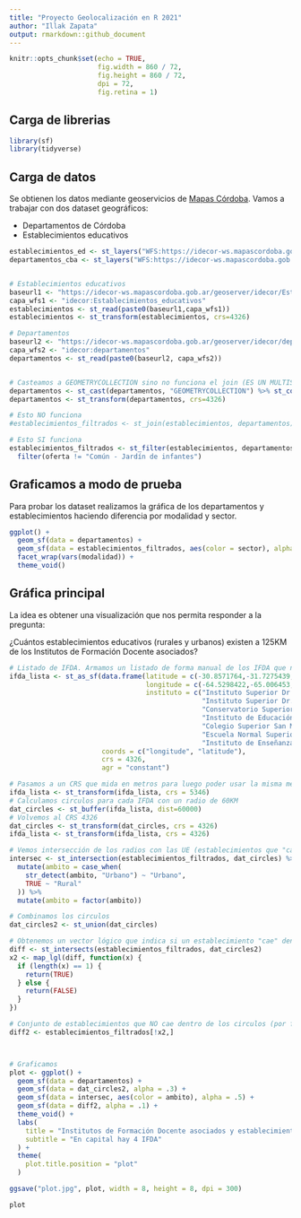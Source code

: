 ```yaml
---
title: "Proyecto Geolocalización en R 2021"
author: "Illak Zapata"
output: rmarkdown::github_document
---
```


```r
knitr::opts_chunk$set(echo = TRUE,
                      fig.width = 860 / 72,
                      fig.height = 860 / 72,
                      dpi = 72,
                      fig.retina = 1)
```

## Carga de librerias

```r
library(sf)
library(tidyverse)
```

## Carga de datos

Se obtienen los datos mediante geoservicios de [Mapas Córdoba](https://www.mapascordoba.gob.ar/#/geoservicios).
Vamos a trabajar con dos dataset geográficos:

* Departamentos de Córdoba
* Establecimientos educativos

```r
establecimientos_ed <- st_layers("WFS:https://idecor-ws.mapascordoba.gob.ar/geoserver/idecor/Establecimientos_educativos/wfs?getcapabilities")
departamentos_cba <- st_layers("WFS:https://idecor-ws.mapascordoba.gob.ar/geoserver/idecor/departamentos/wfs?getcapabilities")


# Establecimientos educativos
baseurl1 <- "https://idecor-ws.mapascordoba.gob.ar/geoserver/idecor/Establecimientos_educativos/wfs?request=GetFeature&service=WFS&typeName="
capa_wfs1 <- "idecor:Establecimientos_educativos"
establecimientos <- st_read(paste0(baseurl1,capa_wfs1))
establecimientos <- st_transform(establecimientos, crs=4326)

# Departamentos
baseurl2 <- "https://idecor-ws.mapascordoba.gob.ar/geoserver/idecor/departamentos/wfs?request=GetFeature&service=WFS&typeName="
capa_wfs2 <- "idecor:departamentos"
departamentos <- st_read(paste0(baseurl2, capa_wfs2))


# Casteamos a GEOMETRYCOLLECTION sino no funciona el join (ES UN MULTISURFACE)
departamentos <- st_cast(departamentos, "GEOMETRYCOLLECTION") %>% st_collection_extract("POLYGON")
departamentos <- st_transform(departamentos, crs=4326)

# Esto NO funciona
#establecimientos_filtrados <- st_join(establecimientos, departamentos)

# Esto SI funciona
establecimientos_filtrados <- st_filter(establecimientos, departamentos, .predicate = st_intersects) %>% 
  filter(oferta != "Común - Jardín de infantes")

```


## Graficamos a modo de prueba

Para probar los dataset realizamos la gráfica de los departamentos y establecimientos
haciendo diferencia por modalidad y sector.

```r
ggplot() +
  geom_sf(data = departamentos) +
  geom_sf(data = establecimientos_filtrados, aes(color = sector), alpha = .5) +
  facet_wrap(vars(modalidad)) +
  theme_void()
```

## Gráfica principal

La idea es obtener una visualización que nos permita responder a la pregunta: 

¿Cuántos establecimientos educativos (rurales y urbanos) existen a 125KM de los
Institutos de Formación Docente asociados?

```r


# Listado de IFDA. Armamos un listado de forma manual de los IFDA que nos interesan.
ifda_lista <- st_as_sf(data.frame(latitude = c(-30.8571764,-31.7275439,-32.174242,-32.397557,-31.4305685,-33.1268737,-34.1328932), 
                                  longitude = c(-64.5298422,-65.006453,-64.1156697,-63.2500767,-62.0835059,-64.3528865,-63.3937023),
                                  instituto = c("Instituto Superior Dr. Bernardo Houssay\n – Capilla del Monte.",
                                                "Instituto Superior Dr. Carlos María Carena\n – Mina Clavero.",
                                                "Conservatorio Superior de Música “Juan José Castro”\n – Río Tercero",
                                                "Instituto de Educación Superior del\n Centro de La República Dr. Ángel Diego Márquez INESCER\n – Villa María.",
                                                "Colegio Superior San Martín\n – San Francisco.",
                                                "Escuela Normal Superior Justo José de Urquiza\n – Río Cuarto.",
                                                "Instituto de Enseñanza Superior Eduardo Lefebvre\n – Laboulaye.")), 
                       coords = c("longitude", "latitude"),
                       crs = 4326,
                       agr = "constant")

# Pasamos a un CRS que mida en metros para luego poder usar la misma medida con st_buffer (POSGAR FAJA 4)
ifda_lista <- st_transform(ifda_lista, crs = 5346)
# Calculamos circulos para cada IFDA con un radio de 60KM
dat_circles <- st_buffer(ifda_lista, dist=60000)
# Volvemos al CRS 4326
dat_circles <- st_transform(dat_circles, crs = 4326)
ifda_lista <- st_transform(ifda_lista, crs = 4326)

# Vemos intersección de los radios con las UE (establecimientos que "caen" dentro de los circulos)
intersec <- st_intersection(establecimientos_filtrados, dat_circles) %>% 
  mutate(ambito = case_when(
    str_detect(ambito, "Urbano") ~ "Urbano",
    TRUE ~ "Rural"
  )) %>% 
  mutate(ambito = factor(ambito))

# Combinamos los circulos
dat_circles2 <- st_union(dat_circles)

# Obtenemos un vector lógico que indica si un establecimiento "cae" dentro de un circulo o no
diff <- st_intersects(establecimientos_filtrados, dat_circles2)
x2 <- map_lgl(diff, function(x) {
  if (length(x) == 1) {
    return(TRUE)
  } else {
    return(FALSE)
  }
})

# Conjunto de establecimientos que NO cae dentro de los circulos (por fuera)
diff2 <- establecimientos_filtrados[!x2,]



# Graficamos
plot <- ggplot() +
  geom_sf(data = departamentos) +
  geom_sf(data = dat_circles2, alpha = .3) +
  geom_sf(data = intersec, aes(color = ambito), alpha = .5) +
  geom_sf(data = diff2, alpha = .1) +
  theme_void() +
  labs(
    title = "Institutos de Formación Docente asociados y establecimientos a 60KM",
    subtitle = "En capital hay 4 IFDA"
  ) +
  theme(
    plot.title.position = "plot"
  )

ggsave("plot.jpg", plot, width = 8, height = 8, dpi = 300)

plot

```

